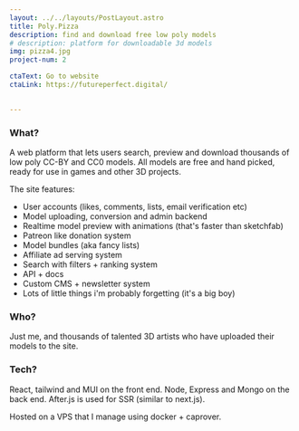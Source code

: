 ```yaml
---
layout: ../../layouts/PostLayout.astro
title: Poly.Pizza
description: find and download free low poly models 
# description: platform for downloadable 3d models
img: pizza4.jpg
project-num: 2

ctaText: Go to website
ctaLink: https://futureperfect.digital/

 
---
```


### What?

A web platform that lets users search, preview and download thousands of low poly CC-BY and CC0 models. 
All models are free and hand picked, ready for use in games and other 3D projects.

The site features: 
- User accounts (likes, comments, lists, email verification etc)
- Model uploading, conversion and admin backend
- Realtime model preview with animations (that's faster than sketchfab)
- Patreon like donation system
- Model bundles (aka fancy lists)
- Affiliate ad serving system
- Search with filters + ranking system
- API + docs
- Custom CMS + newsletter system
- Lots of little things i'm probably forgetting (it's a big boy)


### Who?

Just me, and thousands of talented 3D artists who have uploaded their models to the site.


### Tech?

React, tailwind and MUI on the front end. Node, Express and Mongo on the back end. After.js is used for SSR (similar to next.js).

Hosted on a VPS that I manage using docker + caprover.

